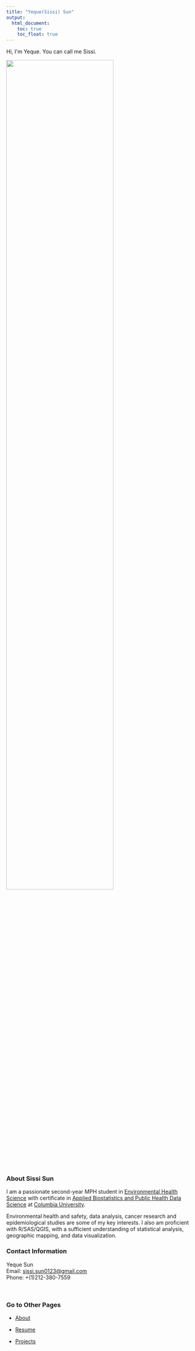 ```yaml
---
title: "Yeque(Sissi) Sun"
output: 
  html_document:
    toc: true
    toc_float: true
---
```


Hi, I&apos;m Yeque. You can call me Sissi.<br>


<img src="images/IMG_0843.JPG" style="width:75%">

### About Sissi Sun

I am a passionate second-year MPH student in [Environmental Health Science](https://www.publichealth.columbia.edu/academics/degrees/master-public-health/columbia-mph/masters-public-health-environmental-health-sciences/) with certificate in [Applied Biostatistics and Public Health Data Science](https://www.publichealth.columbia.edu/become-student/degrees/masters-programs/masters-public-health/columbia-mph/certificates/applied) at [Columbia University](https://www.columbia.edu/). <br>

Environmental health and safety, data analysis, cancer research and epidemiological studies are some of my key interests. I also am proficient with R/SAS/QGIS, with a sufficient understanding of statistical analysis, geographic mapping, and data visualization.
<br>

### Contact Information
Yeque Sun <br>
Email: [sissi.sun0123@gmail.com](mailto:sissi.sun0123@gmail.com)  
Phone: +(1)212-380-7559

<br>

### Go to Other Pages

* [About](sissi.html)

* [Resume](experience.html)

* [Projects](plotly.html)
